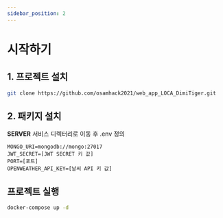 ```yaml
---
sidebar_position: 2
---
```


# 시작하기

## 1. 프로젝트 설치

```bash
git clone https://github.com/osamhack2021/web_app_LOCA_DimiTiger.git
```

## 2. 패키지 설치

**SERVER** 서비스 디렉터리로 이동 후 .env 정의

```
MONGO_URI=mongodb://mongo:27017
JWT_SECRET=[JWT SECRET 키 값]
PORT=[포트]
OPENWEATHER_API_KEY=[날씨 API 키 값]
```

## 프로젝트 실행

```bash
docker-compose up -d
```
